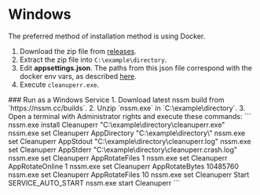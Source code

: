 
# Windows

<Note>
    The preferred method of installation method is using Docker.
</Note>

1. Download the zip file from [releases](https://github.com/flmorg/cleanuperr/releases).
2. Extract the zip file into `C:\example\directory`.
3. Edit **appsettings.json**. The paths from this json file correspond with the docker env vars, as described [here](/docs/category/configuration).
4. Execute `cleanuperr.exe`.

<Note>
### Run as a Windows Service
1. Download latest nssm build from `https://nssm.cc/builds`.
2. Unzip `nssm.exe` in `C:\example\directory`.
3. Open a terminal with Administrator rights and execute these commands:
```
nssm.exe install Cleanuperr "C:\example\directory\cleanuperr.exe"
nssm.exe set Cleanuperr AppDirectory "C:\example\directory\"
nssm.exe set Cleanuperr AppStdout "C:\example\directory\cleanuperr.log"
nssm.exe set Cleanuperr AppStderr "C:\example\directory\cleanuperr.crash.log"
nssm.exe set Cleanuperr AppRotateFiles 1
nssm.exe set Cleanuperr AppRotateOnline 1
nssm.exe set Cleanuperr AppRotateBytes 10485760
nssm.exe set Cleanuperr AppRotateFiles 10
nssm.exe set Cleanuperr Start SERVICE_AUTO_START
nssm.exe start Cleanuperr
```
</Note>